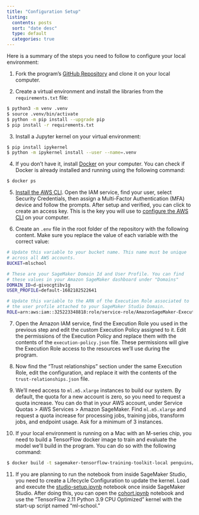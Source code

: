 ```yaml
---
title: "Configuration Setup"
listing:
  contents: posts
  sort: "date desc"
  type: default
  categories: true
---
```


Here is a summary of the steps you need to follow to configure your local environment:

1. Fork the program's [GitHub Repository](https://github.com/svpino/ml.school) and clone it on your local computer.

2. Create a virtual environment and install the libraries from the `requirements.txt` file:

```bash
$ python3 -m venv .venv
$ source .venv/bin/activate
$ python -m pip install --upgrade pip
$ pip install -r requirements.txt
```

3. Install a Jupyter kernel on your virtual environment:

```bash
$ pip install ipykernel
$ python -m ipykernel install --user --name=.venv
```
   
4. If you don't have it, install [Docker](https://docs.docker.com/) on your computer. You can check if Docker is already installed and running using the following command:

```bash
$ docker ps
```

5. [Install the AWS CLI](https://docs.aws.amazon.com/cli/latest/userguide/getting-started-install.html). Open the IAM service, find your user, select Security Credentials, then assign a Multi-Factor Authentication (MFA) device and follow the prompts. After setup and verified, you can click to create an access key. This is the key you will use to [configure the AWS CLI](https://docs.aws.amazon.com/cli/latest/userguide/cli-configure-files.html) on your computer.

6. Create an `.env` file in the root folder of the repository with the following content. Make sure you replace the value of each variable with the correct value:

```bash
# Update this variable to your bucket name. This name must be unique 
# across all AWS accounts.
BUCKET=mlschool

# These are your SageMaker Domain Id and User Profile. You can find
# these values in your Amazon SageMaker dashboard under "Domains"
DOMAIN_ID=d-givocgtibv1g
USER_PROFILE=default-1682182522641

# Update this variable to the ARN of the Execution Role associated to 
# the user profile attached to your SageMaker Studio Domain.
ROLE=arn:aws:iam::325223348818:role/service-role/AmazonSageMaker-ExecutionRole-20230312T160501
```
7. Open the Amazon IAM service, find the Execution Role you used in the previous step and edit the custom Execution Policy assigned to it. Edit the permissions of the Execution Policy and replace them with the contents of the `execution-policy.json` file. These permissions will give the Execution Role access to the resources we'll use during the program.

8. Now find the "Trust relationships" section under the same Execution Role, edit the configuration, and replace it with the contents of the `trust-relationships.json` file.

9. We'll need access to `ml.m5.xlarge` instances to build our system. By default, the quota for a new account is zero, so you need to request a quota increase. You can do that in your AWS account, under Service Quotas > AWS Services > Amazon SageMaker. Find `ml.m5.xlarge` and request a quota increase for processing jobs, training jobs, transform jobs, and endpoint usage. Ask for a minimum of 3 instances.

10. If your local environment is running on a Mac with an M-series chip, you need to build a TensorFlow docker image to train and evaluate the model we'll build in the program. You can do so with the following command:

```bash
$ docker build -t sagemaker-tensorflow-training-toolkit-local penguins/container/.
```

11. If you are planning to run the notebook from inside SageMaker Studio, you need to create a Lifecycle Configuration to update the kernel. Load and execute the [studio-setup.ipynb](penguins/studio-setup.ipynb) notebook once inside SageMaker Studio. After doing this, you can open the [cohort.ipynb](penguins/cohort.ipynb) notebook and use the "TensorFlow 2.11 Python 3.9 CPU Optimized" kernel with the start-up script named "ml-school."

